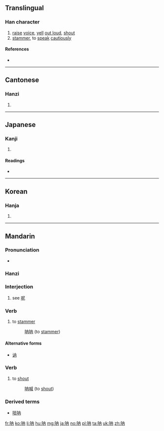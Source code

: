 {{also|吶|訥}}
==Translingual==

===Han character===
{{Han char|rn=30|rad=口|as=04|sn=7|four=|canj=口人月 (ROB), X口人月 (XROB)|ids=⿰[[口]][[内]]}}

# [[raise]] [[voice]], [[yell]] [[out loud]], [[shout]]
# [[stammer]], to [[speak]] [[cautiously]]

====References====
* {{Han ref|kx=0181.191|hdz=10588.140|uh=5450|ud=21584}}

----

==Cantonese==

===Hanzi===
{{yue-hanzi|jyut=[[naap6]], [[neot6]]|y=naap6, neut6|tra=吶}}

# {{defn|lang=yue|sort=口04}}

----

==Japanese==

===Kanji===
{{ja-kanji|grade=|rs=口04}}

# {{defn|lang=ja|sort=口04}}

====Readings====
* {{ja-readings|on=[[とつ]] (totsu), [[どつ]] (dotsu)|kun=[[どもる]] (domoru)}}

----

==Korean==

===Hanja===
{{ko-hanja|hangeul=[[눌]], [[열]]|rv=nul, yeol|mr=nul, yŏl}}

# {{defn|lang=ko|sort=口04}}

----

==Mandarin==

===Pronunciation===
* {{audio|zh-na.ogg|audio|lang=cmn}}

===Hanzi===
{{cmn-hanzi|tra=吶|pin=[[nà]] ([[na4]]), [[nè]] ([[ne4]])|wg=na<sup>4</sup>, no<sup>4</sup>}}

===Interjection===
{{cmn-interj|s|pin=nè|pint=ne4|tra=訥|sim=呐}}

# {{context|literary|lang=cmn}} see [[呢]]

===Verb===
{{cmn-verb|s|pin=nè|pint=ne4|tra=訥|sim=呐}}

# {{context|literary|lang=cmn}} to [[stammer]]
#: [[呐呐]] (to [[stammer]])

====Alternative forms====
* [[讷]]

===Verb===
{{cmn-verb|s|pin=nà|pint=na4|tra=吶|sim=呐}}

# {{context|literary|lang=cmn}} to [[shout]]
#: [[呐喊]] (to [[shout]])

===Derived terms===
* [[唢呐]]

[[fr:呐]]
[[ko:呐]]
[[li:呐]]
[[hu:呐]]
[[mg:呐]]
[[ja:呐]]
[[no:呐]]
[[pl:呐]]
[[ta:呐]]
[[uk:呐]]
[[zh:呐]]